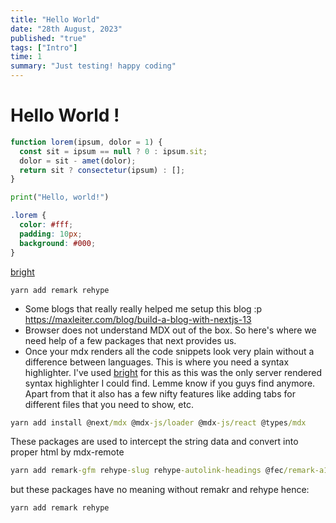 ```yaml
---
title: "Hello World"
date: "28th August, 2023"
published: "true"
tags: ["Intro"]
time: 1
summary: "Just testing! happy coding"
---
```


# Hello World !

```js
function lorem(ipsum, dolor = 1) {
  const sit = ipsum == null ? 0 : ipsum.sit;
  dolor = sit - amet(dolor);
  return sit ? consectetur(ipsum) : [];
}
```

```hello.py
print("Hello, world!")
```

```styles.css
.lorem {
  color: #fff;
  padding: 10px;
  background: #000;
}
```

[bright](https://www.google.com/)

```
yarn add remark rehype
```

- Some blogs that really really helped me setup this blog :p  
  https://maxleiter.com/blog/build-a-blog-with-nextjs-13
- Browser does not understand MDX out of the box. So here's where we need help of a few packages that next provides us.
- Once your mdx renders all the code snippets look very plain without a difference between languages. This is where you need a syntax highlighter. I've used [bright](https://bright.codehike.org/) for this as this was the only server rendered syntax highlighter I could find. Lemme know if you guys find anymore. Apart from that it also has a few nifty features like adding tabs for different files that you need to show, etc.

```cmd
yarn add install @next/mdx @mdx-js/loader @mdx-js/react @types/mdx
```

These packages are used to intercept the string data and convert into proper html by mdx-remote

```cmd
yarn add remark-gfm rehype-slug rehype-autolink-headings @fec/remark-a11y-emoji remark-toc
```

but these packages have no meaning without remakr and rehype hence:

```cmd
yarn add remark rehype
```
